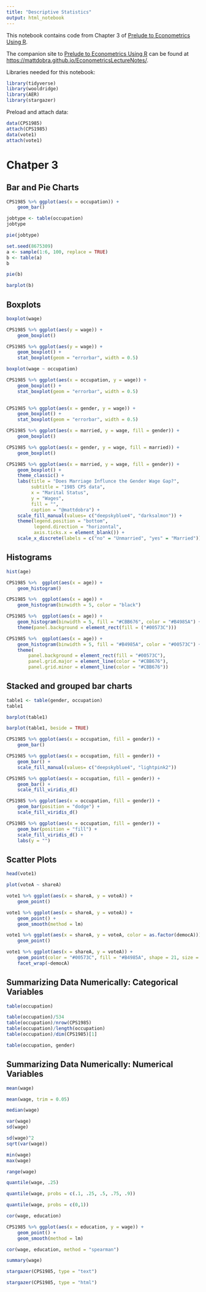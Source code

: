 ```yaml
---
title: "Descriptive Statistics"
output: html_notebook
---
```


This notebook contains code from Chapter 3 of [Prelude to Econometrics Using R](https://bookdown.org/mattdobra/Prelude/).  

The companion site to [Prelude to Econometrics Using R](https://bookdown.org/mattdobra/Prelude/) can be found at [https://mattdobra.github.io/EconometricsLectureNotes/](https://mattdobra.github.io/EconometricsLectureNotes/).

Libraries needed for this notebook:

```r
library(tidyverse)
library(wooldridge)
library(AER)
library(stargazer)
```

Preload and attach data:

```r
data(CPS1985)
attach(CPS1985)
data(vote1)
attach(vote1)
```

# Chatper 3

## Bar and Pie Charts

```r
CPS1985 %>% ggplot(aes(x = occupation)) +
    geom_bar()
```

```r
jobtype <- table(occupation)
jobtype
```

```r
pie(jobtype)
```

```r
set.seed(8675309)
a <- sample(1:6, 100, replace = TRUE)
b <- table(a)
b
```

```r
pie(b)
```


```r
barplot(b)
```

## Boxplots

```r
boxplot(wage)
```

```r
CPS1985 %>% ggplot(aes(y = wage)) +
    geom_boxplot() 
```

```r
CPS1985 %>% ggplot(aes(y = wage)) +
    geom_boxplot() +
    stat_boxplot(geom = "errorbar", width = 0.5)
```

```r
boxplot(wage ~ occupation)
```

```r
CPS1985 %>% ggplot(aes(x = occupation, y = wage)) +
    geom_boxplot() +
    stat_boxplot(geom = "errorbar", width = 0.5)
    
```

```r
CPS1985 %>% ggplot(aes(x = gender, y = wage)) +
    geom_boxplot() +
    stat_boxplot(geom = "errorbar", width = 0.5)
```


```r
CPS1985 %>% ggplot(aes(x = married, y = wage, fill = gender)) +
    geom_boxplot() 
```

```r
CPS1985 %>% ggplot(aes(x = gender, y = wage, fill = married)) +
    geom_boxplot() 
```

```r
CPS1985 %>% ggplot(aes(x = married, y = wage, fill = gender)) +
    geom_boxplot() +
    theme_classic() +
    labs(title = "Does Marriage Influnce the Gender Wage Gap?", 
         subtitle = "1985 CPS data",
         x = "Marital Status", 
         y = "Wages",
         fill = "",
         caption = "@mattdobra") +
    scale_fill_manual(values= c("deepskyblue4", "darksalmon")) +
    theme(legend.position = "bottom",
          legend.direction = "horizontal",
          axis.ticks.x = element_blank()) +
    scale_x_discrete(labels = c("no" = "Unmarried", "yes" = "Married"))
```

## Histograms

```r
hist(age)
```

```r
CPS1985 %>%  ggplot(aes(x = age)) +
    geom_histogram()
```

```r
CPS1985 %>%  ggplot(aes(x = age)) +
    geom_histogram(binwidth = 5, color = "black")
```

```r
CPS1985 %>%  ggplot(aes(x = age)) +
    geom_histogram(binwidth = 5, fill = "#CBB676", color = "#B4985A") +
    theme(panel.background = element_rect(fill = ("#00573C")))
```

```r
CPS1985 %>%  ggplot(aes(x = age)) +
    geom_histogram(binwidth = 5, fill = "#B4985A", color = "#00573C") +
    theme(
        panel.background = element_rect(fill = "#00573C"),
        panel.grid.major = element_line(color = "#CBB676"),
        panel.grid.minor = element_line(color = "#CBB676"))
```

## Stacked and grouped bar charts


```r
table1 <- table(gender, occupation)
table1
```

```r
barplot(table1)
```

```r
barplot(table1, beside = TRUE)
```

```r
CPS1985 %>% ggplot(aes(x = occupation, fill = gender)) +
    geom_bar()
```

```r
CPS1985 %>% ggplot(aes(x = occupation, fill = gender)) +
    geom_bar() +
    scale_fill_manual(values= c("deepskyblue4", "lightpink2")) 
```

```r
CPS1985 %>% ggplot(aes(x = occupation, fill = gender)) +
    geom_bar() +
    scale_fill_viridis_d()
```


```r
CPS1985 %>% ggplot(aes(x = occupation, fill = gender)) +
    geom_bar(position = "dodge") +
    scale_fill_viridis_d()
```

```r
CPS1985 %>% ggplot(aes(x = occupation, fill = gender)) +
    geom_bar(position = "fill") +
    scale_fill_viridis_d() +
    labs(y = "")
```

## Scatter Plots

```r
head(vote1)
```

```r
plot(voteA ~ shareA)
```

```r
vote1 %>% ggplot(aes(x = shareA, y = voteA)) +
    geom_point()
```

```r
vote1 %>% ggplot(aes(x = shareA, y = voteA)) +
    geom_point() +
    geom_smooth(method = lm)
```


```r
vote1 %>% ggplot(aes(x = shareA, y = voteA, color = as.factor(democA))) +
    geom_point() 
```


```r
vote1 %>% ggplot(aes(x = shareA, y = voteA)) +
    geom_point(color = "#00573C", fill = "#B4985A", shape = 21, size = 2.5) +
    facet_wrap(~democA)
```

## Summarizing Data Numerically: Categorical Variables

```r
table(occupation)
```

```r
table(occupation)/534
table(occupation)/nrow(CPS1985)
table(occupation)/length(occupation)
table(occupation)/dim(CPS1985)[1]
```


```r
table(occupation, gender)
```

## Summarizing Data Numerically: Numerical Variables

```r
mean(wage)
```

```r
mean(wage, trim = 0.05)
```

```r
median(wage)
```


```r
var(wage)
sd(wage)
```

```r
sd(wage)^2
sqrt(var(wage))
```

```r
min(wage)
max(wage)
```

```r
range(wage)
```

```r
quantile(wage, .25)
```

```r
quantile(wage, probs = c(.1, .25, .5, .75, .9))
```

```r
quantile(wage, probs = c(0,1))
```


```r
cor(wage, education)
```


```r
CPS1985 %>% ggplot(aes(x = education, y = wage)) +
    geom_point() +
    geom_smooth(method = lm)
```

```r
cor(wage, education, method = "spearman")
```

```r
summary(wage)
```

```r
stargazer(CPS1985, type = "text")
```

```r
stargazer(CPS1985, type = "html")
```

